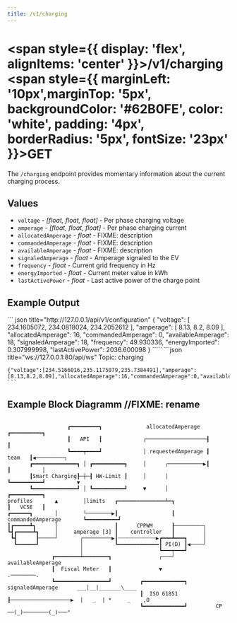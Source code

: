 ```yaml
---
title: /v1/charging
---
```




#
# <span style={{ display: 'flex', alignItems: 'center' }}>/v1/charging <span style={{ marginLeft: '10px',marginTop: '5px', backgroundColor: '#62B0FE', color: 'white', padding: '4px', borderRadius: '5px', fontSize: '23px' }}>GET</span></span>

The `/charging` endpoint provides momentary information about the current charging process.

## Values

- `voltage` - *\[float, float, float\]* - Per phase charging voltage 
- `amperage` - *\[float, float, float\]* - Per phase charging current
- `allocatedAmperage` - *float* - FIXME: description
- `commandedAmperage` - *float* - FIXME: description
- `availableAmperage` - *float* - FIXME: description
- `signaledAmperage` - *float* - Amperage signaled to the EV
- `frequency` - *float* - Current grid frequency in Hz
- `energyImported` - *float* - Current meter value in kWh
- `lastActivePower` - *float* - Last active power of the charge point

## Example Output

<Tabs>
  <TabItem value="rest" label="REST" default>
    ``` json title="http://127.0.0.1/api/v1/configuration"
    {
      "voltage": [
        234.1605072,
        234.0818024,
        234.2052612
      ],
      "amperage": [
        8.13,
        8.2,
        8.09
      ],
      "allocatedAmperage": 16,
      "commandedAmperage": 0,
      "availableAmperage": 18,
      "signaledAmperage": 18,
      "frequency": 49.930336,
      "energyImported": 0.307999998,
      "lastActivePower": 2036.600098
    }
    `````
  </TabItem>
  <TabItem value="ws" label="WebSocket">
    ```json title="ws://127.0.0.1:80/api/ws"
    Topic: charging

    {"voltage":[234.5166016,235.1175079,235.7384491],"amperage":[8.13,8.2,8.09],"allocatedAmperage":16,"commandedAmperage":0,"availableAmperage":18,"signaledAmperage":18,"frequency":49.93060684,"energyImported":0.307999998,"lastActivePower":2036.600098}
    ```
  </TabItem>
</Tabs>


## Example Block Diagramm //FIXME: rename

```
              
                   ┏━━━━━━━━━┓              allocatedAmperage  ┏━━━━━━━━━━┓
                   ┃   API   ┃             ┌───────────────────┨          ┃
                   ┗━━━━┯━━━━┛             │ requestedAmperage ┃   team   ┃◀─────────┐
       ┏━━━━━━━━━━━━━━┓ │ ┏━━━━━━━━━━┓     │      ┌───────────▶┃          ┃          │
       ┃Smart Charging┠─┼─┨ HW-Limit ┃     │      │            ┗━━━━━━━━━━┛          ▼
       ┗━━━━━━━━━━━━━━┛ │ ┗━━━━━━━━━━┛     ▼      │                            ┏━━━━━━━━━━┓
profiles       ▲        │limits   ┏━━━━━━━━━━━━━━━┷━┓                          ┃   VCSE   ┃
┏━━━━━━┓       │        └────────▶┃                 ┃  commandedAmperage       ┗━━━━━━━━━━┛
┃┏━━━━━┻┓      │                  ┃      CPPWM      ┠─────────┐
┗┫┏━━━━━┻┓     │     amperage [3] ┃    controller   ┃         │
 ┗┫      ┠─────┘       ┌─────────▶┃┄┄┄┄┄┄┄┄┄┄┄┄▶┏━━━┻━━━┓     │
  ┗━━━━━━┛             │          ┗━━━━━━━━━━━━━┃ PI(D) ┃◀────┘
                       │                        ┗━━━┯━━━┛
              ┏━━━━━━━━┷━━━━━━━━┓               ┌───┘ availableAmperage
              ┃  Fiscal Meter   ┃               ▼                                   .────────.
              ┗━━━━━━━━━━━━━━━━━┛         ┏━━━━━━━━━━━━━┓ signaledAmperage      ___|__|_______\____ 
                                          ┃  ISO 61851  ┠───────────────────▶  |   _  | *     _    ,O
                                          ┗━━━━━━━━━━━━━┛         CP            ──(_)────────(_)───°
```
